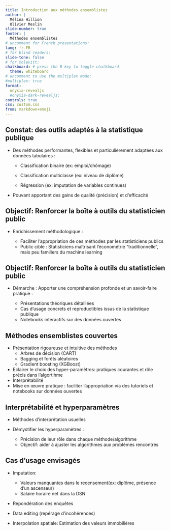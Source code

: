 ```yaml
---
title: Introduction aux méthodes ensemblistes
author: |
  Mélina Hillion
  Olivier Meslin
slide-number: true
footer: |
  Méthodes ensemblistes
# uncomment for French presentations:
lang: fr-FR
# for blind readers:
slide-tone: false
# for @olevitt:
chalkboard: # press the B key to toggle chalkboard
  theme: whiteboard
# uncomment to use the multiplex mode:
#multiplex: true
format: 
  onyxia-revealjs
  #onyxia-dark-revealjs:
controls: true
css: custom.css
from: markdown+emoji
---
```


## Constat: des outils adaptés à la statistique publique {.smaller}

- Des méthodes performantes, flexibles et particulièrement adaptées aux données tabulaires :

  - Classification binaire (ex: emploi/chômage)
    
  - Classification multiclasse (ex: niveau de diplôme)
    
  - Régression (ex: imputation de variables continues)
  
- Pouvant apportant des gains de qualité (précision) et d’efficacité  


## Objectif: Renforcer la boîte à outils du statisticien public {.smaller} 

- Enrichissement méthodologique : 

  - Faciliter l'appropriation de ces méthodes par les statisticiens publics
  - Public cible : Statisticiens maîtrisant l'économétrie "traditionnelle", mais peu familiers du machine learning


## Objectif: Renforcer la boîte à outils du statisticien public {.smaller} 

- Démarche : Apporter une compréhension profonde et un savoir-faire pratique :

  - Présentations théoriques détaillées
  - Cas d'usage concrets et reproductibles issus de la statistique publique
  - Notebooks interactifs sur des données ouvertes

    
## Méthodes ensemblistes couvertes {.smaller}

- Présentation rigoureuse et intuitive des méthodes
  - Arbres de décision (CART)
  - Bagging et forêts aléatoires
  - Gradient boosting (XGBoost)
  
- Eclairer le choix des hyper-paramètres: pratiques courantes et rôle précis dans l'algortihme
- Interprétabilité
- Mise en œuvre pratique : faciliter l'appropriation via des tutoriels et notebooks sur données ouvertes


## Interprétabilité et hyperparamètres

- Méthodes d'interprétation usuelles 

- Démystifier les hyperparamètres : 
  - Précision de leur rôle dans chaque méthode/algorithme
  - Objectif: aider à ajuster les algorithmes aux problèmes rencontrés
    

## Cas d'usage envisagés

- Imputation:
   - Valeurs manquantes dans le recensement(ex: diplôme, présence d'un ascenseur)
   - Salaire horaire net dans la DSN
   
- Repondération des enquêtes

- Data editing (repérage d'incohérences)

- Interpolation spatiale: Estimation des valeurs immobilières




